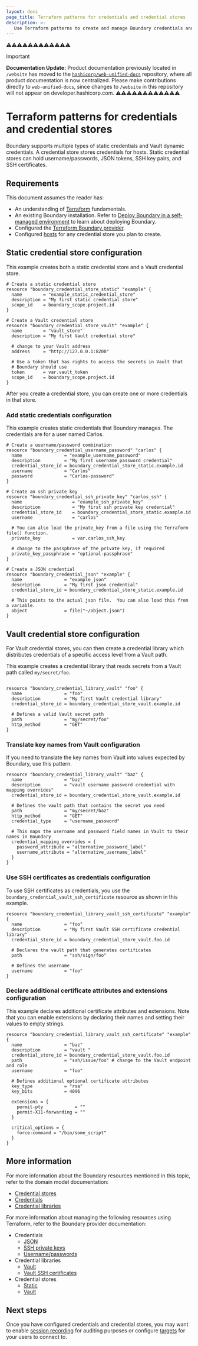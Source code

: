 ```yaml
---
layout: docs
page_title: Terraform patterns for credentials and credential stores
description: >-
   Use Terraform patterns to create and manage Boundary credentials and credential stores. Learn how to create static or Vault credential stores, add credentials.
---
```


⚠️⚠️⚠️⚠️⚠️⚠️⚠️⚠️⚠️⚠️⚠️⚠️
> [!IMPORTANT]  
> **Documentation Update:** Product documentation previously located in `/website` has moved to the [`hashicorp/web-unified-docs`](https://github.com/hashicorp/web-unified-docs) repository, where all product documentation is now centralized. Please make contributions directly to `web-unified-docs`, since changes to `/website` in this repository will not appear on developer.hashicorp.com.
⚠️⚠️⚠️⚠️⚠️⚠️⚠️⚠️⚠️⚠️⚠️⚠️

# Terraform patterns for credentials and credential stores

Boundary supports multiple types of static credentials and Vault dynamic credentials. A credential store stores credentials for hosts. Static credential stores can hold username/passwords, JSON tokens, SSH key pairs, and SSH certificates.

## Requirements

This document assumes the reader has:

- An understanding of [Terraform](/terraform/docs) fundamentals.
- An existing Boundary installation. Refer to [Deploy Boundary in a self-managed environment](/boundary/docs/deploy/self-managed) to learn about deploying Boundary.
- Configured the [Terraform Boundary provider](/boundary/docs/deploy/terraform-patterns/#terraform-provider-configuration).
- Configured [hosts](/boundary/docs/deploy/terraform-patterns/terraform-hosts-and-host-management) for any credential store you plan to create.

## Static credential store configuration

This example creates both a static credential store and a Vault credential store.

```hcl
# Create a static credential store
resource "boundary_credential_store_static" "example" {
  name        = "example_static_credential_store"
  description = "My first static credential store"
  scope_id    = boundary_scope.project.id
}

# Create a Vault credential store
resource "boundary_credential_store_vault" "example" {
  name        = "vault_store"
  description = "My first Vault credential store"

  # change to your Vault address
  address     = "http://127.0.0.1:8200"

  # Use a token that has rights to access the secrets in Vault that
  # Boundary should use
  token       = var.vault_token
  scope_id    = boundary_scope.project.id
}
```

After you create a credential store, you can create one or more credentials in that store.

### Add static credentials configuration

This example creates static credentials that Boundary manages. The credentials are for a user named Carlos.

```hcl
# Create a username/password combination
resource "boundary_credential_username_password" "carlos" {
  name                = "example_username_password"
  description         = "My first username password credential"
  credential_store_id = boundary_credential_store_static.example.id
  username            = "Carlos"
  password            = "Carlos-password"
}

# Create an ssh private key
resource "boundary_credential_ssh_private_key" "carlos_ssh" {
  name                   = "example_ssh_private_key"
  description            = "My first ssh private key credential"
  credential_store_id    = boundary_credential_store_static.example.id
  username               = "carlos"

  # You can also load the private_key from a file using the Terraform file() function.
  private_key            = var.carlos_ssh_key

  # change to the passphrase of the private key, if required
  private_key_passphrase = "optional-passphrase"
}

# Create a JSON credential
resource "boundary_credential_json" "example" {
  name                = "example_json"
  description         = "My first json credential"
  credential_store_id = boundary_credential_store_static.example.id

  # This points to the actual json file.  You can also load this from a variable.
  object              = file("~/object.json")
}
```

## Vault credential store configuration

For Vault credential stores, you can then create a credential library which distributes credentials of a specific access level from a Vault path.

This example creates a credential library that reads secrets from a Vault path called `my/secret/foo`.

```hcl

resource "boundary_credential_library_vault" "foo" {
  name                = "foo"
  description         = "My first Vault credential library"
  credential_store_id = boundary_credential_store_vault.example.id

  # Defines a valid Vault secret path
  path                = "my/secret/foo"
  http_method         = "GET"
}
```

### Translate key names from Vault configuration

If you need to translate the key names from Vault into values expected by
Boundary, use this pattern.

```hcl
resource "boundary_credential_library_vault" "baz" {
  name                = "baz"
  description         = "vault username password credential with mapping overrides"
  credential_store_id = boundary_credential_store_vault.example.id

  # Defines the vault path that contains the secret you need
  path                = "my/secret/baz"
  http_method         = "GET"
  credential_type     = "username_password"

  # This maps the username and password field names in Vault to their names in Boundary
  credential_mapping_overrides = {
    password_attribute = "alternative_password_label"
    username_attribute = "alternative_username_label"
  }
}
```

### Use SSH certificates as credentials configuration

To use SSH certificates as credentials, you use the `boundary_credential_vault_ssh_certificate` resource as shown in this example.

```hcl
resource "boundary_credential_library_vault_ssh_certificate" "example" {
  name                = "foo"
  description         = "My first Vault SSH certificate credential library"
  credential_store_id = boundary_credential_store_vault.foo.id

  # Declares the vault path that generates certificates
  path                = "ssh/sign/foo"

  # Defines the username
  username            = "foo"
}
```
### Declare additional certificate attributes and extensions configuration

This example declares additional certificate attributes and extensions. Note that you can enable extensions by declaring their names and setting their values to empty strings.

```hcl
resource "boundary_credential_library_vault_ssh_certificate" "example" {
  name                = "baz"
  description         = "vault "
  credential_store_id = boundary_credential_store_vault.foo.id
  path                = "ssh/issue/foo" # change to the Vault endpoint and role
  username            = "foo"

  # Defines additional optional certificate attributes
  key_type            = "rsa"
  key_bits            = 4096

  extensions = {
    permit-pty            = ""
    permit-X11-forwarding = ""
  }

  critical_options = {
    force-command = "/bin/some_script"
  }
}
```

## More information

For more information about the Boundary resources mentioned in this topic, refer to the domain model documentation:

- [Credential stores](/boundary/docs/domain-model/credential-stores)
- [Credentials](/boundary/docs/domain-model/credentials)
- [Credential libraries](/boundary/docs/domain-model/credential-libraries)

For more information about managing the following resources using Terraform, refer to the Boundary provider documentation:

- Credentials
    - [JSON](https://registry.terraform.io/providers/hashicorp/boundary/latest/docs/resources/credential_json/)
    - [SSH private keys](https://registry.terraform.io/providers/hashicorp/boundary/latest/docs/resources/credential_ssh_private_key/)
    - [Username/passwords](https://registry.terraform.io/providers/hashicorp/boundary/latest/docs/resources/credential_username_password/)
- Credential libraries
    - [Vault](https://registry.terraform.io/providers/hashicorp/boundary/latest/docs/resources/credential_library_vault/)
    - [Vault SSH certificates](https://registry.terraform.io/providers/hashicorp/boundary/latest/docs/resources/credential_library_vault_ssh_certificate/)
- Credential stores
    - [Static](https://registry.terraform.io/providers/hashicorp/boundary/latest/docs/resources/credential_store_static/)
    - [Vault](https://registry.terraform.io/providers/hashicorp/boundary/latest/docs/resources/credential_store_vault/)

## Next steps

Once you have configured credentials and credential stores, you may want to enable [session recording](/boundary/docs/deploy/terraform-patterns/terraform-session-recording) for auditing purposes or configure [targets](/boundary/docs/deploy/terraform-patterns/terraform-targets) for your users to connect to.